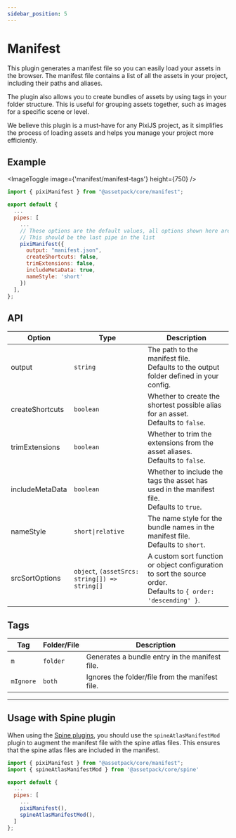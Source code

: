 ```yaml
---
sidebar_position: 5
---
```



# Manifest

This plugin generates a manifest file so you can easily load your assets in the browser. The manifest file contains a list of all the assets in your project, including their paths and aliases.

The plugin also allows you to create bundles of assets by using tags in your folder structure. This is useful for grouping assets together, such as images for a specific scene or level.

We believe this plugin is a must-have for any PixiJS project, as it simplifies the process of loading assets and helps you manage your project more efficiently.

## Example

<ImageToggle image={'manifest/manifest-tags'} height={750} />

```js
import { pixiManifest } from "@assetpack/core/manifest";

export default {
  ...
  pipes: [
    ...
    // These options are the default values, all options shown here are optional
    // This should be the last pipe in the list
    pixiManifest({
      output: "manifest.json",
      createShortcuts: false,
      trimExtensions: false,
      includeMetaData: true,
      nameStyle: 'short'
    })
  ],
};
```

## API

| Option          | Type                                          | Description                                                                                                           |
| --------------- | --------------------------------------------- | --------------------------------------------------------------------------------------------------------------------- |
| output          | `string`                                      | The path to the manifest file.<br />Defaults to the output folder defined in your config.                             |
| createShortcuts | `boolean`                                     | Whether to create the shortest possible alias for an asset.<br />Defaults to `false`.                                 |
| trimExtensions  | `boolean`                                     | Whether to trim the extensions from the asset aliases. <br />Defaults to `false`.                                     |
| includeMetaData | `boolean`                                     | Whether to include the tags the asset has used in the manifest file. <br />Defaults to `true`.                        |
| nameStyle       | `short\|relative`                             | The name style for the bundle names in the manifest file.<br />Defaults to `short`.                                   |
| srcSortOptions  | `object`, `(assetSrcs: string[]) => string[]` | A custom sort function or object configuration to sort the source order. <br />Defaults to `{ order: 'descending' }`. |

## Tags

| Tag       | Folder/File | Description                                     |
| --------- | ----------- | ----------------------------------------------- |
| `m`       | `folder`    | Generates a bundle entry in the manifest file.  |
| `mIgnore` | `both`      | Ignores the folder/file from the manifest file. |

---

## Usage with Spine plugin

When using the [Spine plugins](/docs/guide/pipes/spine), you should use the `spineAtlasManifestMod` plugin to augment the manifest file with the spine atlas files. This ensures that the spine atlas files are included in the manifest.

```js
import { pixiManifest } from "@assetpack/core/manifest";
import { spineAtlasManifestMod } from '@assetpack/core/spine'

export default {
  ...
  pipes: [
    ...
    pixiManifest(),
    spineAtlasManifestMod(),
  ]
};
```
